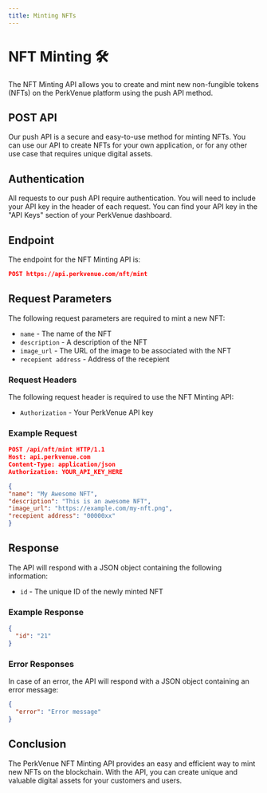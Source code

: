 ```yaml
---
title: Minting NFTs 
---
```


# NFT Minting 🛠️

The NFT Minting API allows you to create and mint new non-fungible tokens (NFTs) on the PerkVenue platform using the push API method.

## POST API
Our push API is a secure and easy-to-use method for minting NFTs. You can use our API to create NFTs for your own application, or for any other use case that requires unique digital assets.

## Authentication
All requests to our push API require authentication. You will need to include your API key in the header of each request. You can find your API key in the "API Keys" section of your PerkVenue dashboard.

## Endpoint
The endpoint for the NFT Minting API is:

```json
POST https://api.perkvenue.com/nft/mint

```


## Request Parameters

The following request parameters are required to mint a new NFT:

- `name` - The name of the NFT
- `description` - A description of the NFT
- `image_url` - The URL of the image to be associated with the NFT
- `recepient address` - Address of the recepient

### Request Headers

The following request header is required to use the NFT Minting API:

- `Authorization` - Your PerkVenue API key

### Example Request

```json
POST /api/nft/mint HTTP/1.1
Host: api.perkvenue.com
Content-Type: application/json
Authorization: YOUR_API_KEY_HERE

{
"name": "My Awesome NFT",
"description": "This is an awesome NFT",
"image_url": "https://example.com/my-nft.png",
"recepient address": "00000xx"
}

```


## Response

The API will respond with a JSON object containing the following information:

- `id` - The unique ID of the newly minted NFT

### Example Response

```json
{
  "id": "21"
}
```

### Error Responses
In case of an error, the API will respond with a JSON object containing an error message:

```json
{
  "error": "Error message"
}

```

## Conclusion
The PerkVenue NFT Minting API provides an easy and efficient way to mint new NFTs on the blockchain. With the API, you can create unique and valuable digital assets for your customers and users.
